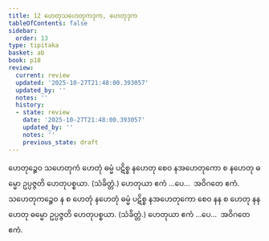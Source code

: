 ```yaml
---
title: 12 ဟေတုသဟေတုကဒုက, ဟေတုဒုက
tableOfContents: false
sidebar:
  order: 13
type: tipitaka
basket: ab
book: p18
review:
  current: review
  updated: '2025-10-27T21:48:00.393057'
  updated_by: ''
  notes: ''
  history:
  - state: review
    date: '2025-10-27T21:48:00.393057'
    updated_by: ''
    notes: ''
    previous_state: draft
---
```



<ReviewStatus review={frontmatter.review} showDetails={true} />

<HypothesisAnnotation frontmatter={frontmatter} />

<DynamicBreadcrumb />

<Division number="45" book="p18" e="ch" v="40" p="315">

<Paragraph number="102" book="p18">
ဟေတုဉ္စေဝ သဟေတုကံ ဟေတုံ ဓမ္မံ ပဋိစ္စ နဟေတု စေဝ နအဟေတုကော စ နဟေတု ဓမ္မော ဥပ္ပဇ္ဇတိ ဟေတုပစ္စယာ. (သံခိတ္တံ.) ဟေတုယာ ဧကံ …ပေ…  အဝိဂတေ ဧကံ.
</Paragraph>

<Paragraph number="103" book="p18">
သဟေတုကဉ္စေဝ န စ ဟေတုံ နဟေတုံ ဓမ္မံ ပဋိစ္စ နအဟေတုကော စေဝ နန စ ဟေတု နနဟေတု ဓမ္မော ဥပ္ပဇ္ဇတိ ဟေတုပစ္စယာ. (သံခိတ္တံ.) ဟေတုယာ ဧကံ …ပေ…  အဝိဂတေ ဧကံ.
</Paragraph>
</Division>